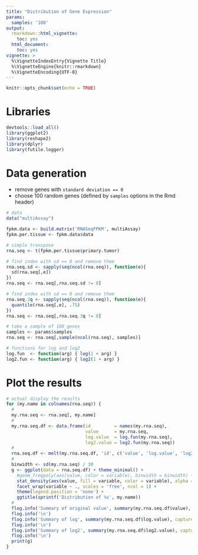 ```yaml
---
title: "Distribution of Gene Expression"
params:
  samples: '100'
output:
  rmarkdown::html_vignette:
    toc: yes
  html_document:
    toc: yes
vignette: >
  %\VignetteIndexEntry{Vignette Title}
  %\VignetteEngine{knitr::rmarkdown}
  %\VignetteEncoding{UTF-8}
---
```


```r
knitr::opts_chunk$set(echo = TRUE)
```

# Libraries

```r
devtools::load_all()
library(ggplot2)
library(reshape2)
library(dplyr)
library(futile.logger)
```


# Data generation

- remove genes with `standard deviation == 0`
- choose 100 random genes (defined by `samples` options in the Rmd header)

```r
# data
data("multiAssay")

fpkm.data <- build.matrix('RNASeqFPKM', multiAssay)
fpkm.per.tissue <- fpkm.data$data

# simple transpose
rna.seq <- t(fpkm.per.tissue$primary.tumor)

# find index with sd == 0 and remove them
rna.seq.sd <- sapply(seq(ncol(rna.seq)), function(e){
  sd(rna.seq[,e])
})
rna.seq <- rna.seq[,rna.seq.sd != 0]

# find index with sd == 0 and remove them
rna.seq.3q <- sapply(seq(ncol(rna.seq)), function(e){
  quantile(rna.seq[,e], .75)
})
rna.seq <- rna.seq[,rna.seq.3q != 0]

# take a sample of 100 genes
samples <- params$samples
rna.seq <- rna.seq[,sample(ncol(rna.seq), samples)]

# functions for log and log2
log.fun  <- function(arg) { log(1 + arg) }
log2.fun <- function(arg) { log2(1 + arg) }

```

# Plot the results

```r

# actual display the results
for (my.name in colnames(rna.seq)) {
  #
  my.rna.seq <- rna.seq[, my.name]
  #
  my.rna.seq.df <- data.frame(id         = names(my.rna.seq), 
                              value      = my.rna.seq, 
                              log.value  = log.fun(my.rna.seq), 
                              log2.value = log2.fun(my.rna.seq))
  #
  rna.seq.df <- melt(my.rna.seq.df, 'id', c('value', 'log.value', 'log2.value'))
  #
  binwidth <- sd(my.rna.seq) / 30
  g <- ggplot(data = rna.seq.df) + theme_minimal() +
    #geom_freqpoly(aes(value, color = variable), binwidth = binwidth) +
    stat_density(aes(value, fill = variable, color = variable), alpha = .3, adjust = 1/5) + 
    facet_wrap(variable ~ ., scales = 'free', ncol = 1) + 
    theme(legend.position = 'none') +
    ggtitle(sprintf('Distribution of %s', my.name))
  #
  flog.info('Summary of original value', summary(my.rna.seq.df$value), capture = T)
  flog.info('\n')
  flog.info('Summary of log', summary(my.rna.seq.df$log.value), capture = T)
  flog.info('\n')
  flog.info('Summary of log2', summary(my.rna.seq.df$log2.value), capture = T)
  flog.info('\n')
  print(g)
}
```


